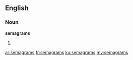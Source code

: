 ==English==

===Noun===
'''semagrams'''

# {{plural of|[[semagram]]}}

[[ar:semagrams]]
[[fr:semagrams]]
[[ku:semagrams]]
[[my:semagrams]]